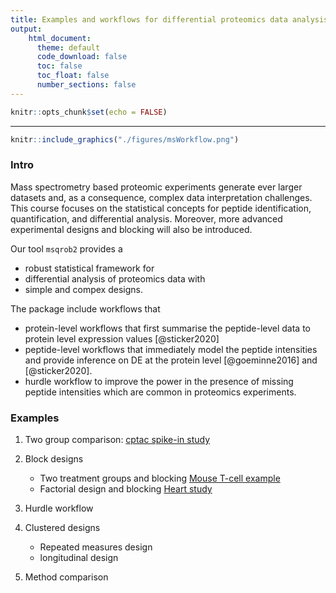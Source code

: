 ```yaml
---
title: Examples and workflows for differential proteomics data analysis with msqrob2
output:
    html_document:
      theme: default
      code_download: false
      toc: false
      toc_float: false
      number_sections: false
---
```


```r
knitr::opts_chunk$set(echo = FALSE)
```

***

```r
knitr::include_graphics("./figures/msWorkflow.png")
```


### Intro

Mass spectrometry based proteomic experiments generate ever larger datasets and, as a consequence, complex data interpretation challenges. This course focuses on the statistical concepts for peptide identification, quantification, and differential analysis. Moreover, more advanced experimental designs and blocking will also be introduced.

Our tool `msqrob2` provides a

- robust statistical framework for
- differential analysis of proteomics data with
- simple and compex designs.

The package include workflows that

- protein-level workflows that first summarise the peptide-level data to protein level expression values [@sticker2020]
- peptide-level workflows that immediately model the peptide intensities and provide
inference on DE at the protein level [@goeminne2016] and [@sticker2020].
- hurdle workflow to improve the power in the presence of missing peptide intensities which are common in proteomics experiments.

### Examples

1. Two group comparison: [cptac spike-in study](./cptac.html)

2. Block designs
    - Two treatment groups and blocking [Mouse T-cell example](./mouseRCB2.html)
    - Factorial design and blocking [Heart study](./heartMainInteractionStageR.html)   

3. Hurdle workflow

4. Clustered designs

    - Repeated measures design
    - longitudinal design

4. Method comparison
